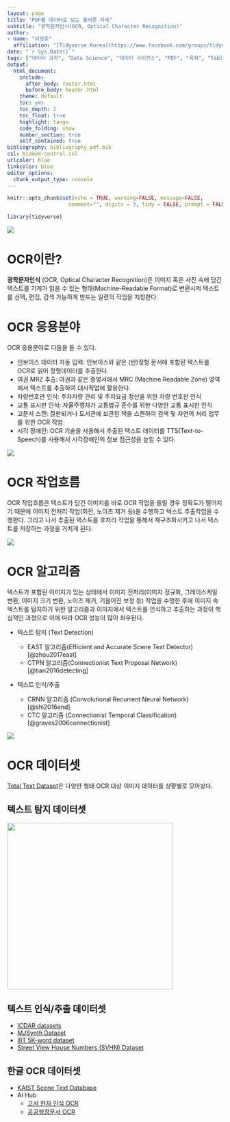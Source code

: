 ```yaml
---
layout: page
title: "PDF를 데이터로 보는 올바른 자세"
subtitle: "광학문자인식(OCR, Optical Character Recognition)"
author:
- name: "이광춘"
  affiliation: "[Tidyverse Korea](https://www.facebook.com/groups/tidyverse/)"
date: "`r Sys.Date()`"
tags: ["데이터 과학", "Data Science", "데이터 사이언스", "PDF", "목차", "Table of Contents", "TOC", "OCR", "광학문자인식", "Optical Character Recognition"]
output:
  html_document: 
    include:
      after_body: footer.html
      before_body: header.html
    theme: default
    toc: yes
    toc_depth: 2
    toc_float: true
    highlight: tango
    code_folding: show
    number_section: true
    self_contained: true
bibliography: bibliography_pdf.bib
csl: biomed-central.csl
urlcolor: blue
linkcolor: blue
editor_options: 
  chunk_output_type: console
---
```


```r
knitr::opts_chunk$set(echo = TRUE, warning=FALSE, message=FALSE,
                    comment="", digits = 3, tidy = FALSE, prompt = FALSE, fig.align = 'center')

library(tidyverse)
```

![](fig/ocr-definition.png)

# OCR이란? {#ocr-definition}

**광학문자인식** (OCR, Optical Character Recognition)은 이미지 혹은 사진 속에 담긴 텍스트를 기계가 읽을 수 있는 형태(Machine-Readable Format)로 변환시켜 텍스트를 선택, 편집, 검색 가능하게 만드는 일련의 작업을 지칭한다.

# OCR 응용분야 {#ocr-application}

OCR 응용분야로 다음을 들 수 있다.

-   인보이스 데이터 자동 입력: 인보이스와 같은 (반)정형 문서에 포함된 텍스트를 OCR로 읽어 정형데이터를 추출한다.
-   여권 MRZ 추출: 여권과 같은 증명서에서 MRC (Machine Readable Zone) 영역에서 텍스트를 추출하여 대사작업에 활용한다.
-   차량번호판 인식: 주차차량 관리 및 주차요금 정산을 위한 차량 번호판 인식
-   교통 표시판 인식: 자율주행차가 교통법규 준수를 위한 다양한 교통 표시판 인식
-   고문서 스캔: 절판되거나 도서관에 보관된 책을 스캔하여 검색 및 자연어 처리 업무를 위한 OCR 작업
-   시각 장애인: OCR 기술을 사용해서 추출된 텍스트 데이터를 TTS(Text-to-Speech)를 사용해서 시각장애인의 정보 접근성을 높일 수 있다.

![](fig/ocr-application.png)

# OCR 작업흐름 {#ocr-workflow}

OCR 작업흐름은 텍스트가 담긴 이미지를 바로 OCR 작업을 돌릴 경우 정확도가 떨어지기 때문에 이미지 전처리 작업(회전, 노이즈 제거 등)을 수행하고 텍스트 추출작업을 수행한다. 그리고 나서 추출된 텍스트를 후처리 작업을 통해서 재구조화시키고 나서 텍스트를 저장하는 과정을 거치게 된다.

![](fig/ocr-workflow.png)

# OCR 알고리즘 {#ocr-algorithms}

텍스트가 포함된 이미지가 있는 상태에서 이미지 전처리(이미지 정규화, 그레이스케일 변환, 이미지 크기 변환, 노이즈 제거, 기울어진 보정 등) 작업을 수행한 후에 이미지 속 텍스트를 탐지하기 위한 알고리즘과 이미지에서 텍스트를 인식하고 추출하는 과정이 핵심적인 과정으로 이에 따라 OCR 성능이 많이 좌우된다.

-   텍스트 탐지 (Text Detection)

    -   EAST 알고리즘(Efficient and Accurate Scene Text Detector) [@zhou2017east]
    -   CTPN 알고리즘(Connectionist Text Proposal Network) [@tian2016detecting]

-   텍스트 인식/추출

    -   CRNN 알고리즘 (Convolutional Recurrent Neural Network) [@shi2016end]
    -   CTC 알고리즘 (Connectionist Temporal Classification) [@graves2006connectionist]

![](fig/ocr-algorithms.png)

# OCR 데이터셋 {#ocr-dataset}

[Total Text Dataset](https://github.com/cs-chan/Total-Text-Dataset)은 다양한 형태 OCR 대상 이미지 데이터를 상황별로 모아놨다.

## 텍스트 탐지 데이터셋 {#ocr-dataset-text-detection}

![](fig/ocr-text-detection-dataset.png){width="388"}

## 텍스트 인식/추출 데이터셋 {#ocr-dataset-text-recognition}

-   [ICDAR datasets](https://rrc.cvc.uab.es/)
-   [MJSynth Dataset](https://www.robots.ox.ac.uk/~vgg/data/text/#sec-synth)
-   [IIIT 5K-word dataset](https://cvit.iiit.ac.in/research/projects/cvit-projects/the-iiit-5k-word-dataset)
-   [Street View House Numbers (SVHN) Dataset](http://ufldl.stanford.edu/housenumbers/)

## 한글 OCR 데이터셋 {#ocr-dataset-text-detection-kor}

- [KAIST Scene Text Database](http://www.iapr-tc11.org/mediawiki/index.php/KAIST_Scene_Text_Database)
- AI Hub
    - [고서 한자 인식 OCR](https://aihub.or.kr/aidata/30753)
    - [공공행정문서 OCR](https://aihub.or.kr/aidata/30724)
    



